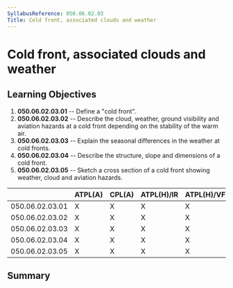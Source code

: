 ```yaml
---
SyllabusReference: 050.06.02.03
Title: Cold front, associated clouds and weather
---
```


# Cold front, associated clouds and weather

## Learning Objectives

1.  **050.06.02.03.01** -- Define a "cold front".
2.  **050.06.02.03.02** -- Describe the cloud, weather, ground visibility and
    aviation hazards at a cold front depending on the stability of the warm air.
3.  **050.06.02.03.03** -- Explain the seasonal differences in the weather at
    cold fronts.
4.  **050.06.02.03.04** -- Describe the structure, slope and dimensions of a
    cold front.
5.  **050.06.02.03.05** -- Sketch a cross section of a cold front showing
    weather, cloud and aviation hazards.

|                 | ATPL(A) | CPL(A) | ATPL(H)/IR | ATPL(H)/VFR | CPL(H) | IR  | CBIR(A) |
| --------------- | ------- | ------ | ---------- | ----------- | ------ | --- | ------- |
| 050.06.02.03.01 | X       | X      | X          | X           | X      | X   | X       |
| 050.06.02.03.02 | X       | X      | X          | X           | X      | X   | X       |
| 050.06.02.03.03 | X       | X      | X          | X           | X      | X   | X       |
| 050.06.02.03.04 | X       | X      | X          | X           | X      | X   | X       |
| 050.06.02.03.05 | X       | X      | X          | X           | X      | X   | X       |

## Summary
